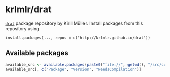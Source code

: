 # krlmlr/drat

[`drat`](https://github.com/eddelbuettel/drat) package repository by Kirill Müller.  Install packages from this repository using

```
install.packages(..., repos = c("http://krlmlr.github.io/drat"))
``` 

## Available packages

```r
available_src <- available.packages(paste0("file://", getwd(), "/src/contrib"))
available_src[, c("Package", "Version", "NeedsCompilation")]
```

